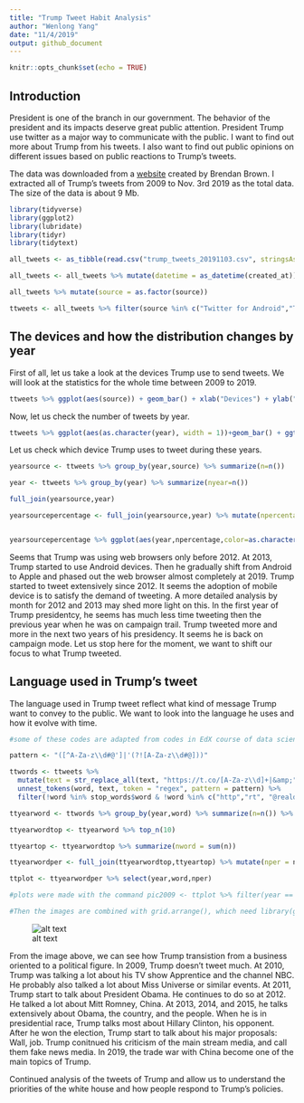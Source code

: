 ```yaml
---
title: "Trump Tweet Habit Analysis"
author: "Wenlong Yang"
date: "11/4/2019"
output: github_document
---
```


```r
knitr::opts_chunk$set(echo = TRUE)
```

## Introduction

President is one of the branch in our government. The behavior of the president and its impacts deserve great public attention. President Trump use twitter as a major way to communicate with the public. I want to find out more about Trump from his tweets. I also want to find out public opinions on different issues based on public reactions to Trump's tweets.

The data was downloaded from a [website](http://www.trumptwitterarchive.com/data/realdonaldtrump/) created by Brendan Brown. I extracted all of Trump's tweets from 2009 to Nov. 3rd 2019 as the total data. The size of the data is about 9 Mb.

```r
library(tidyverse)
library(ggplot2)
library(lubridate)
library(tidyr)
library(tidytext)

all_tweets <- as_tibble(read.csv("trump_tweets_20191103.csv", stringsAsFactors=FALSE))

all_tweets <- all_tweets %>% mutate(datetime = as_datetime(created_at)) %>% mutate(year = year(datetime), month = month(datetime), day = day(datetime), hour = hour(datetime), minute = minute(datetime))

all_tweets %>% mutate(source = as.factor(source))

ttweets <- all_tweets %>% filter(source %in% c("Twitter for Android","Twitter for iPhone","Twitter Web Client"))


```

## The devices and how the distribution changes by year
First of all, let us take a look at the devices Trump use to send tweets. We will look at the statistics for the whole time between 2009 to 2019.

```r
ttweets %>% ggplot(aes(source)) + geom_bar() + xlab("Devices") + ylab("Count") + ggtitle("Fig. 1. Trump tweeting devices")
```

Now, let us check the number of tweets by year.

```r
ttweets %>% ggplot(aes(as.character(year), width = 1))+geom_bar() + ggtitle("Fig. 2. Trump tweets by year") + xlab("Year") + ylab("Count")
```

Let us check which device Trump uses to tweet during these years.

```r

yearsource <- ttweets %>% group_by(year,source) %>% summarize(n=n())

year <- ttweets %>% group_by(year) %>% summarize(nyear=n())

full_join(yearsource,year)

yearsourcepercentage <- full_join(yearsource,year) %>% mutate(npercentage = n/nyear)



```

```r
yearsourcepercentage %>% ggplot(aes(year,npercentage,color=as.character(source)))+geom_line(aes(year,npercentage))+geom_point() + scale_x_continuous(breaks=seq(2009,2019,2)) + ggtitle("Fig. 3. Trump tweeting device by year") + labs(color="Device") + ylab("Percentage") + xlab("Year")
```

Seems that Trump was using web browsers only before 2012. At 2013, Trump started to use Android devices. Then he gradually shift from Android to Apple and phased out the web browser almost completely at 2019. Trump started to tweet extensively since 2012. It seems the adoption of mobile device is to satisfy the demand of tweeting. A more detailed analysis by month for 2012 and 2013 may shed more light on this. In the first year of Trump presidentcy, he seems has much less time tweeting then the previous year when he was on campaign trail. Trump tweeted more and more in the next two years of his presidency. It seems he is back on campaign mode. Let us stop here for the moment, we want to shift our focus to what Trump tweeted.

## Language used in Trump's tweet

The language used in Trump tweet reflect what kind of message Trump want to convey to the public. We want to look into the language he uses and how it evolve with time. 

```r
#some of these codes are adapted from codes in EdX course of data science with R.

pattern <- "([^A-Za-z\\d#@']|'(?![A-Za-z\\d#@]))"

ttwords <- ttweets %>% 
  mutate(text = str_replace_all(text, "https://t.co/[A-Za-z\\d]+|&amp;", ""))  %>%
  unnest_tokens(word, text, token = "regex", pattern = pattern) %>%
  filter(!word %in% stop_words$word & !word %in% c("http","rt", "@realdonaldtrump", "tinyurl", "pqpfvm", "www") & !str_detect(word, "^\\d+$")) %>%  mutate(word = str_replace(word, "^'", "")) 

ttyearword <- ttwords %>% group_by(year,word) %>% summarize(n=n()) %>% arrange(desc(n), .by_group= TRUE) 

ttyearwordtop <- ttyearword %>% top_n(10)

ttyeartop <- ttyearwordtop %>% summarize(nword = sum(n))

ttyearwordper <- full_join(ttyearwordtop,ttyeartop) %>% mutate(nper = n / nword)

ttplot <- ttyearwordper %>% select(year,word,nper)

#plots were made with the command pic2009 <- ttplot %>% filter(year == 2009) %>% ggplot(aes(nper, reorder(word,nper)), subset(year)) + geom_point(color="blue", size=2) +theme(axis.text.y = element_text(size = 12)) + xlab("Percentage") + ylab("") + ggtitle(2009) + xlim(0,0.35)

#Then the images are combined with grid.arrange(), which need library(grid) and library(gridextra)

```
![alt text](https://raw.githubusercontent.com/Wenlong-Y/trump_tweets/master/words_year.png)

From the image above, we can see how Trump transistion from a business oriented to a political figure. In 2009, Trump doesn't tweet much. At 2010, Trump was talking a lot about his TV show Apprentice and the channel NBC. He probably also talked a lot about Miss Universe or similar events. At 2011, Trump start to talk about President Obama. He continues to do so at 2012. He talked a lot about Mitt Romney, China. At 2013, 2014, and 2015, he talks extensively about Obama, the country, and the people. When he is in presidential race, Trump talks most about Hillary Clinton, his opponent. After he won the election, Trump start to talk about his major proposals: Wall, job. Trump conitnued his criticism of the main stream media, and call them fake news media. In 2019, the trade war with China become one of the main topics of Trump.

Continued analysis of the tweets of Trump and allow us to understand the priorities of the white house and how people respond to Trump's policies.